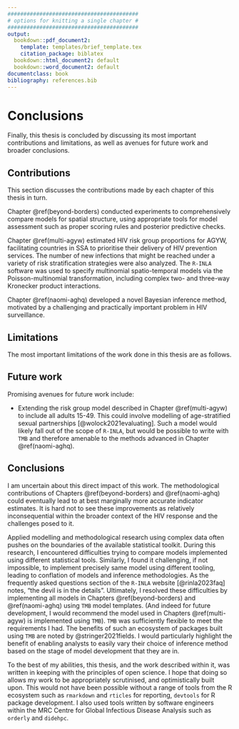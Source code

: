 ```yaml
---
#########################################
# options for knitting a single chapter #
#########################################
output:
  bookdown::pdf_document2:
    template: templates/brief_template.tex
    citation_package: biblatex
  bookdown::html_document2: default
  bookdown::word_document2: default
documentclass: book
bibliography: references.bib
---
```


# Conclusions {#conclusions}
\adjustmtc
\markboth{Conclusions}{}
<!-- For PDF output, include these two LaTeX commands after unnumbered chapter headings, otherwise the mini table of contents and the running header will show the previous chapter -->

<!-- JWE: Minor corrections often involve (1) fixing typos, (2) clarifying things, (3) elaborating on the contributions to science and implications of the PhD in the conclusions chapter [by far the most common point of examiner feedback] -->

Finally, this thesis is concluded by discussing its most important contributions and limitations, as well as avenues for future work and broader conclusions.

## Contributions

This section discusses the contributions made by each chapter of this thesis in turn.

Chapter \@ref(beyond-borders) conducted experiments to comprehensively compare models for spatial structure, using appropriate tools for model assessment such as proper scoring rules and posterior predictive checks.

Chapter \@ref(multi-agyw) estimated HIV risk group proportions for AGYW, facilitating countries in SSA to prioritise their delivery of HIV prevention services.
The number of new infections that might be reached under a variety of risk stratification strategies were also analyzed.
The `R-INLA` software was used to specify multinomial spatio-temporal models via the Poisson-multinomial transformation, including complex two- and three-way Kronecker product interactions.

Chapter \@ref(naomi-aghq) developed a novel Bayesian inference method, motivated by a challenging and practically important problem in HIV surveillance.

## Limitations

The most important limitations of the work done in this thesis are as follows.

## Future work

Promising avenues for future work include:

* Extending the risk group model described in Chapter \@ref(multi-agyw) to include all adults 15-49.
This could involve modelling of age-stratified sexual partnerships [@wolock2021evaluating].
Such a model would likely fall out of the scope of `R-INLA`, but would be possible to write with `TMB` and therefore amenable to the methods advanced in Chapter \@ref(naomi-aghq).

## Conclusions

I am uncertain about this direct impact of this work.
The methodological contributions of Chapters \@ref(beyond-borders) and \@ref(naomi-aghq) could eventually lead to at best marginally more accurate indicator estimates.
It is hard not to see these improvements as relatively inconsequential within the broader context of the HIV response and the challenges posed to it.

Applied modelling and methodological research using complex data often pushes on the boundaries of the available statistical toolkit.
During this research, I encountered difficulties trying to compare models implemented using different statistical tools.
Similarly, I found it challenging, if not impossible, to implement precisely same model using different tooling, leading to conflation of models and inference methodologies.
As the frequently asked questions section of the `R-INLA` website [@rinla2023faq] notes, "the devil is in the details".
Ultimately, I resolved these difficulties by implementing all models in Chapters \@ref(beyond-borders) and \@ref(naomi-aghq) using `TMB` model templates.
(And indeed for future development, I would recommend the model used in Chapters \@ref(multi-agyw) is implemented using `TMB`).
`TMB` was sufficiently flexible to meet the requirements I had.
The benefits of such an ecosystem of packages built using `TMB` are noted by @stringer2021fields.
I would particularly highlight the benefit of enabling analysts to easily vary their choice of inference method based on the stage of model development that they are in.

To the best of my abilities, this thesis, and the work described within it, was written in keeping with the principles of open science.
I hope that doing so allows my work to be appropriately scrutinised, and optimistically built upon.
This would not have been possible without a range of tools from the R ecosystem such as `rmarkdown` and `rticles` for reporting, `devtools` for R package development.
I also used tools written by software engineers within the MRC Centre for Global Infectious Disease Analysis such as `orderly` and `didehpc`.

<!-- Aims for HIV response going forward, and the surveillance capabilities needed to meet them. -->
<!-- Greater reliance on routine health system data. -->
<!-- It is not recommended to include HIV testing in nationally representative household surveys in low (<2%) HIV prevalence settings [@world2005guidelines]. -->
<!-- Patient-level HIV data systems [@world2017consolidated] and case-based surveillance (CBS). -->
<!-- Integration of HIV services with other health programs and strengthening of health systems. -->
